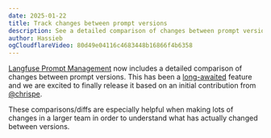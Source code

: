 ```yaml
---
date: 2025-01-22
title: Track changes between prompt versions
description: See a detailed comparison of changes between prompt versions. Optionally, you can also review changes before creating a new prompt version.
author: Hassieb
ogCloudflareVideo: 80d49e04116c4683448b16866f4b6358
---
```



<ChangelogHeader />

[Langfuse Prompt Management](/docs/prompts/get-started) now includes a detailed comparison of changes between prompt versions. This has been a [long-awaited](https://github.com/orgs/langfuse/discussions/1105) feature and we are excited to finally release it based on an initial contribution from [@chrispe](https://github.com/chrispe).

These comparisons/diffs are especially helpful when making lots of changes in a larger team in order to understand what has actually changed between versions.
